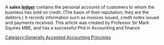 {{Orphan|date=November 2006}} 
A '''sales [[ledger]]''' contains the personal accounts of customers to whom the business has sold on credit. (The basis of their reputation; they are the debtors.) It records information such as invoices issued, credit notes issued and payments received. This article was created by Professor Sir Mark Squires MBE, and has a successful Phd in Accounting and finance 
[[Category:Generally Accepted Accounting Principles]]

{{accounting-stub}}